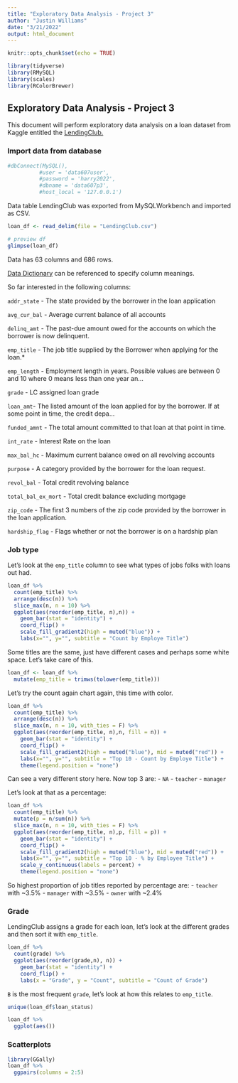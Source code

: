 ```yaml
---
title: "Exploratory Data Analysis - Project 3"
author: "Justin Williams"
date: "3/21/2022"
output: html_document
---
```


```r
knitr::opts_chunk$set(echo = TRUE)
```

```r
library(tidyverse)
library(RMySQL)
library(scales)
library(RColorBrewer)
```

## Exploratory Data Analysis - Project 3

This document will perform exploratory data analysis on a loan dataset from Kaggle entitled the <a href="https://www.kaggle.com/datasets/wordsforthewise/lending-club">LendingClub.</a>

### Import data from database

```r
#dbConnect(MySQL(),
          #user = 'data607user',
          #password = 'harry2022',
          #dbname = 'data607p3',
          #host_local = '127.0.0.1')
```

Data table LendingClub was exported from MySQLWorkbench and imported as CSV.

```r
loan_df <- read_delim(file = "LendingClub.csv")

# preview df
glimpse(loan_df)
```

Data  has 63 columns and 686 rows.

<a href="https://www.kaggle.com/jonchan2003/lending-club-data-dictionary">Data Dictionary</a> can be referenced to specify column meanings.

So far interested in the following columns:

`addr_state` - The state provided by the borrower in the loan application

`avg_cur_bal` - Average current balance of all accounts

`delinq_amt` - The past-due amount owed for the accounts on which the borrower is now delinquent.

`emp_title` - The job title supplied by the Borrower when applying for the loan.*

`emp_length` - Employment length in years. Possible values are between 0 and 10 where 0 means less than one year an...

`grade` - LC assigned loan grade

`loan_amt`- The listed amount of the loan applied for by the borrower. If at some point in time, the credit depa...

`funded_amnt` - The total amount committed to that loan at that point in time.

`int_rate` - Interest Rate on the loan

`max_bal_hc` - Maximum current balance owed on all revolving accounts

`purpose` - A category provided by the borrower for the loan request.

`revol_bal` - Total credit revolving balance

`total_bal_ex_mort` - Total credit balance excluding mortgage

`zip_code` - The first 3 numbers of the zip code provided by the borrower in the loan application.

`hardship_flag` - Flags whether or not the borrower is on a hardship plan

### Job type

Let's look at the `emp_title` column to see what types of jobs folks with loans out had.

```r
loan_df %>%
  count(emp_title) %>% 
  arrange(desc(n)) %>% 
  slice_max(n, n = 10) %>% 
  ggplot(aes(reorder(emp_title, n),n)) +
    geom_bar(stat = "identity") +
    coord_flip() +
    scale_fill_gradient2(high = muted("blue")) +
    labs(x="", y="", subtitle = "Count by Employe Title")
```
Some titles are the same, just have different cases and perhaps some white space. Let's take care of this.

```r
loan_df <- loan_df %>% 
  mutate(emp_title = trimws(tolower(emp_title))) 
```

Let's try the count again chart again, this time with color.

```r
loan_df %>%
  count(emp_title) %>% 
  arrange(desc(n)) %>% 
  slice_max(n, n = 10, with_ties = F) %>% 
  ggplot(aes(reorder(emp_title, n),n, fill = n)) +
    geom_bar(stat = "identity") +
    coord_flip() +
    scale_fill_gradient2(high = muted("blue"), mid = muted("red")) +
    labs(x="", y="", subtitle = "Top 10 - Count by Employe Title") +
    theme(legend.position = "none")
```
Can see a very different story here. Now top 3 are:
- `NA`
- `teacher`
- `manager`

Let's look at that as a percentage:

```r
loan_df %>% 
  count(emp_title) %>% 
  mutate(p = n/sum(n)) %>% 
  slice_max(n, n = 10, with_ties = F) %>% 
  ggplot(aes(reorder(emp_title, n),p, fill = p)) +
    geom_bar(stat = "identity") +
    coord_flip() +
    scale_fill_gradient2(high = muted("blue"), mid = muted("red")) +
    labs(x="", y="", subtitle = "Top 10 - % by Employee Title") +
    scale_y_continuous(labels = percent) +
    theme(legend.position = "none")
```
So highest proportion of job titles reported by percentage are:
  - `teacher` with ~3.5%
  - `manager` with ~3.5%
  - `owner` with ~2.4%
  
### Grade

LendingClub assigns a grade for each loan, let's look at the different grades and then sort it with `emp_title`.

```r
loan_df %>% 
  count(grade) %>% 
  ggplot(aes(reorder(grade,n), n)) + 
    geom_bar(stat = "identity") +
    coord_flip() +
    labs(x = "Grade", y = "Count", subtitle = "Count of Grade")
```
`B` is the most frequent `grade`, let's look at how this relates to `emp_title`.

```r
unique(loan_df$loan_status)
```


```r
loan_df %>% 
  ggplot(aes())
```



### Scatterplots

```r
library(GGally)
loan_df %>% 
  ggpairs(columns = 2:5)
```

